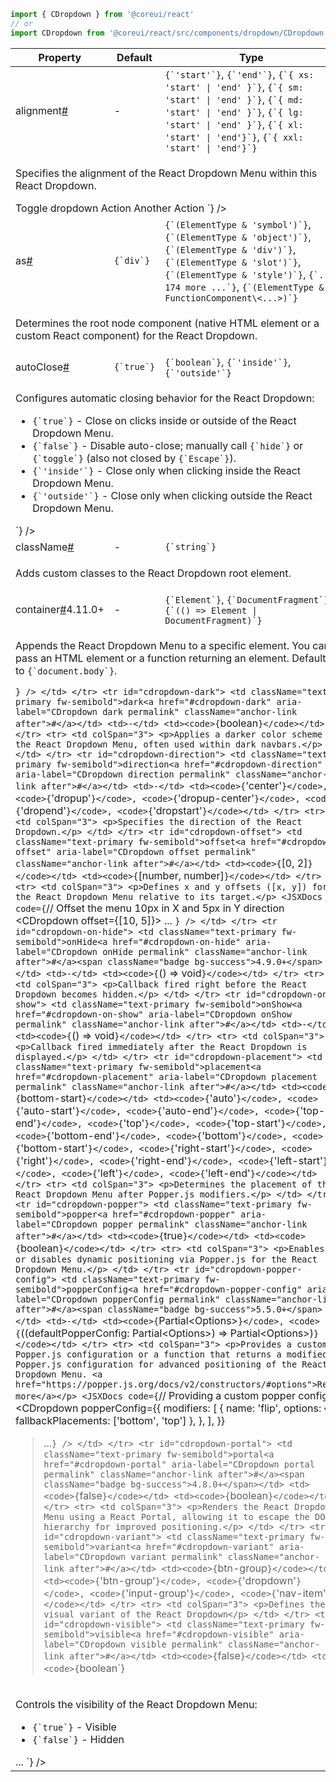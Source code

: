 
```jsx
import { CDropdown } from '@coreui/react'
// or
import CDropdown from '@coreui/react/src/components/dropdown/CDropdown'
```

<div className="table-responsive table-api border rounded mb-3">
  <table className="table">
    <thead>
      <tr>
        <th>Property</th>
        <th>Default</th>
        <th>Type</th>
      </tr>
    </thead>
    <tbody>
      <tr id="cdropdown-alignment">
        <td className="text-primary fw-semibold">alignment<a href="#cdropdown-alignment" aria-label="CDropdown alignment permalink" className="anchor-link after">#</a></td>
        <td>-</td>
        <td><code>{`'start'`}</code>, <code>{`'end'`}</code>, <code>{`{ xs: 'start' | 'end' }`}</code>, <code>{`{ sm: 'start' | 'end' }`}</code>, <code>{`{ md: 'start' | 'end' }`}</code>, <code>{`{ lg: 'start' | 'end' }`}</code>, <code>{`{ xl: 'start' | 'end'}`}</code>, <code>{`{ xxl: 'start' | 'end'}`}</code></td>
      </tr>
      <tr>
        <td colSpan="3">
          <p>Specifies the alignment of the React Dropdown Menu within this React Dropdown.</p>
        <JSXDocs code={`// Align dropdown menu to the end on large devices, otherwise start
<CDropdown alignment={{ lg: 'end', xs: 'start' }}>
  <CDropdownToggle>Toggle dropdown</CDropdownToggle>
  <CDropdownMenu>
    <CDropdownItem>Action</CDropdownItem>
    <CDropdownItem>Another Action</CDropdownItem>
  </CDropdownMenu>
</CDropdown>`} />
        </td>
      </tr>
      <tr id="cdropdown-as">
        <td className="text-primary fw-semibold">as<a href="#cdropdown-as" aria-label="CDropdown as permalink" className="anchor-link after">#</a></td>
        <td><code>{`div`}</code></td>
        <td><code>{`(ElementType & 'symbol')`}</code>, <code>{`(ElementType & 'object')`}</code>, <code>{`(ElementType & 'div')`}</code>, <code>{`(ElementType & 'slot')`}</code>, <code>{`(ElementType & 'style')`}</code>, <code>{`... 174 more ...`}</code>, <code>{`(ElementType & FunctionComponent\<...>)`}</code></td>
      </tr>
      <tr>
        <td colSpan="3">
          <p>Determines the root node component (native HTML element or a custom React component) for the React Dropdown.</p>
        </td>
      </tr>
      <tr id="cdropdown-auto-close">
        <td className="text-primary fw-semibold">autoClose<a href="#cdropdown-auto-close" aria-label="CDropdown autoClose permalink" className="anchor-link after">#</a></td>
        <td><code>{`true`}</code></td>
        <td><code>{`boolean`}</code>, <code>{`'inside'`}</code>, <code>{`'outside'`}</code></td>
      </tr>
      <tr>
        <td colSpan="3">
          <p>Configures automatic closing behavior for the React Dropdown:</p>
<ul>
<li><code>{`true`}</code> - Close on clicks inside or outside of the React Dropdown Menu.</li>
<li><code>{`false`}</code> - Disable auto-close; manually call <code>{`hide`}</code> or <code>{`toggle`}</code> (also not closed by <code>{`Escape`}</code>).</li>
<li><code>{`'inside'`}</code> - Close only when clicking inside the React Dropdown Menu.</li>
<li><code>{`'outside'`}</code> - Close only when clicking outside the React Dropdown Menu.</li>
</ul>
        <JSXDocs code={`// Close only when user clicks outside of the menu
<CDropdown autoClose="outside" />`} />
        </td>
      </tr>
      <tr id="cdropdown-class-name">
        <td className="text-primary fw-semibold">className<a href="#cdropdown-class-name" aria-label="CDropdown className permalink" className="anchor-link after">#</a></td>
        <td>-</td>
        <td><code>{`string`}</code></td>
      </tr>
      <tr>
        <td colSpan="3">
          <p>Adds custom classes to the React Dropdown root element.</p>
        </td>
      </tr>
      <tr id="cdropdown-container">
        <td className="text-primary fw-semibold">container<a href="#cdropdown-container" aria-label="CDropdown container permalink" className="anchor-link after">#</a><span className="badge bg-success">4.11.0+</span></td>
        <td>-</td>
        <td><code>{`Element`}</code>, <code>{`DocumentFragment`}</code>, <code>{`(() => Element | DocumentFragment)`}</code></td>
      </tr>
      <tr>
        <td colSpan="3">
          <p>Appends the React Dropdown Menu to a specific element. You can pass an HTML element or a function returning an element. Defaults to <code>{`document.body`}</code>.</p>
        <JSXDocs code={`// Append the menu to a custom container
const myContainer = document.getElementById('my-container')

<CDropdown container={myContainer} />`} />
        </td>
      </tr>
      <tr id="cdropdown-dark">
        <td className="text-primary fw-semibold">dark<a href="#cdropdown-dark" aria-label="CDropdown dark permalink" className="anchor-link after">#</a></td>
        <td>-</td>
        <td><code>{`boolean`}</code></td>
      </tr>
      <tr>
        <td colSpan="3">
          <p>Applies a darker color scheme to the React Dropdown Menu, often used within dark navbars.</p>
        </td>
      </tr>
      <tr id="cdropdown-direction">
        <td className="text-primary fw-semibold">direction<a href="#cdropdown-direction" aria-label="CDropdown direction permalink" className="anchor-link after">#</a></td>
        <td>-</td>
        <td><code>{`'center'`}</code>, <code>{`'dropup'`}</code>, <code>{`'dropup-center'`}</code>, <code>{`'dropend'`}</code>, <code>{`'dropstart'`}</code></td>
      </tr>
      <tr>
        <td colSpan="3">
          <p>Specifies the direction of the React Dropdown.</p>
        </td>
      </tr>
      <tr id="cdropdown-offset">
        <td className="text-primary fw-semibold">offset<a href="#cdropdown-offset" aria-label="CDropdown offset permalink" className="anchor-link after">#</a></td>
        <td><code>{`[0, 2]`}</code></td>
        <td><code>{`[number, number]`}</code></td>
      </tr>
      <tr>
        <td colSpan="3">
          <p>Defines x and y offsets ([x, y]) for the React Dropdown Menu relative to its target.</p>
        <JSXDocs code={`// Offset the menu 10px in X and 5px in Y direction
<CDropdown offset={[10, 5]}>
  ...
</CDropdown>`} />
        </td>
      </tr>
      <tr id="cdropdown-on-hide">
        <td className="text-primary fw-semibold">onHide<a href="#cdropdown-on-hide" aria-label="CDropdown onHide permalink" className="anchor-link after">#</a><span className="badge bg-success">4.9.0+</span></td>
        <td>-</td>
        <td><code>{`() => void`}</code></td>
      </tr>
      <tr>
        <td colSpan="3">
          <p>Callback fired right before the React Dropdown becomes hidden.</p>
        </td>
      </tr>
      <tr id="cdropdown-on-show">
        <td className="text-primary fw-semibold">onShow<a href="#cdropdown-on-show" aria-label="CDropdown onShow permalink" className="anchor-link after">#</a></td>
        <td>-</td>
        <td><code>{`() => void`}</code></td>
      </tr>
      <tr>
        <td colSpan="3">
          <p>Callback fired immediately after the React Dropdown is displayed.</p>
        </td>
      </tr>
      <tr id="cdropdown-placement">
        <td className="text-primary fw-semibold">placement<a href="#cdropdown-placement" aria-label="CDropdown placement permalink" className="anchor-link after">#</a></td>
        <td><code>{`bottom-start`}</code></td>
        <td><code>{`'auto'`}</code>, <code>{`'auto-start'`}</code>, <code>{`'auto-end'`}</code>, <code>{`'top-end'`}</code>, <code>{`'top'`}</code>, <code>{`'top-start'`}</code>, <code>{`'bottom-end'`}</code>, <code>{`'bottom'`}</code>, <code>{`'bottom-start'`}</code>, <code>{`'right-start'`}</code>, <code>{`'right'`}</code>, <code>{`'right-end'`}</code>, <code>{`'left-start'`}</code>, <code>{`'left'`}</code>, <code>{`'left-end'`}</code></td>
      </tr>
      <tr>
        <td colSpan="3">
          <p>Determines the placement of the React Dropdown Menu after Popper.js modifiers.</p>
        </td>
      </tr>
      <tr id="cdropdown-popper">
        <td className="text-primary fw-semibold">popper<a href="#cdropdown-popper" aria-label="CDropdown popper permalink" className="anchor-link after">#</a></td>
        <td><code>{`true`}</code></td>
        <td><code>{`boolean`}</code></td>
      </tr>
      <tr>
        <td colSpan="3">
          <p>Enables or disables dynamic positioning via Popper.js for the React Dropdown Menu.</p>
        </td>
      </tr>
      <tr id="cdropdown-popper-config">
        <td className="text-primary fw-semibold">popperConfig<a href="#cdropdown-popper-config" aria-label="CDropdown popperConfig permalink" className="anchor-link after">#</a><span className="badge bg-success">5.5.0+</span></td>
        <td>-</td>
        <td><code>{`Partial\<Options>`}</code>, <code>{`((defaultPopperConfig: Partial\<Options>) => Partial\<Options>)`}</code></td>
      </tr>
      <tr>
        <td colSpan="3">
          <p>Provides a custom Popper.js configuration or a function that returns a modified Popper.js configuration for advanced positioning of the React Dropdown Menu. <a href="https://popper.js.org/docs/v2/constructors/#options">Read more</a></p>
        <JSXDocs code={`// Providing a custom popper config
<CDropdown
  popperConfig={{
    modifiers: [
      {
        name: 'flip',
        options: { fallbackPlacements: ['bottom', 'top'] },
      },
    ],
  }}
>...</CDropdown>`} />
        </td>
      </tr>
      <tr id="cdropdown-portal">
        <td className="text-primary fw-semibold">portal<a href="#cdropdown-portal" aria-label="CDropdown portal permalink" className="anchor-link after">#</a><span className="badge bg-success">4.8.0+</span></td>
        <td><code>{`false`}</code></td>
        <td><code>{`boolean`}</code></td>
      </tr>
      <tr>
        <td colSpan="3">
          <p>Renders the React Dropdown Menu using a React Portal, allowing it to escape the DOM hierarchy for improved positioning.</p>
        </td>
      </tr>
      <tr id="cdropdown-variant">
        <td className="text-primary fw-semibold">variant<a href="#cdropdown-variant" aria-label="CDropdown variant permalink" className="anchor-link after">#</a></td>
        <td><code>{`btn-group`}</code></td>
        <td><code>{`'btn-group'`}</code>, <code>{`'dropdown'`}</code>, <code>{`'input-group'`}</code>, <code>{`'nav-item'`}</code></td>
      </tr>
      <tr>
        <td colSpan="3">
          <p>Defines the visual variant of the React Dropdown</p>
        </td>
      </tr>
      <tr id="cdropdown-visible">
        <td className="text-primary fw-semibold">visible<a href="#cdropdown-visible" aria-label="CDropdown visible permalink" className="anchor-link after">#</a></td>
        <td><code>{`false`}</code></td>
        <td><code>{`boolean`}</code></td>
      </tr>
      <tr>
        <td colSpan="3">
          <p>Controls the visibility of the React Dropdown Menu:</p>
<ul>
<li><code>{`true`}</code> - Visible</li>
<li><code>{`false`}</code> - Hidden</li>
</ul>
        <JSXDocs code={`// Programmatically manage the dropdown visibility
const [visible, setVisible] = useState(false)

<CDropdown visible={visible}>
  ...
</CDropdown>`} />
        </td>
      </tr>
    </tbody>
  </table>
</div>
